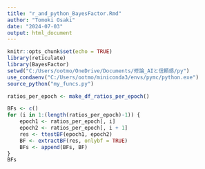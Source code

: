 ```yaml
---
title: "r_and_python_BayesFactor.Rmd"
author: "Tomoki Osaki"
date: "2024-07-03"
output: html_document
---
```


```r
knitr::opts_chunk$set(echo = TRUE)
library(reticulate)
library(BayesFactor)
setwd("C:/Users/ootmo/OneDrive/Documents/修論_AIと信頼感/py")
use_condaenv("C:/Users/ootmo/miniconda3/envs/pymc/python.exe")
source_python("my_funcs.py")
```


```r
ratios_per_epoch <- make_df_ratios_per_epoch()

BFs <- c()
for (i in 1:(length(ratios_per_epoch)-1)) {
    epoch1 <- ratios_per_epoch[, i]
    epoch2 <- ratios_per_epoch[, i + 1]
    res <- ttestBF(epoch1, epoch2)
    BF <- extractBF(res, onlybf = TRUE)
    BFs <- append(BFs, BF)
}
BFs
```


